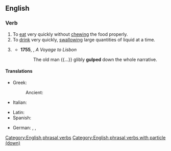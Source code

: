 ==English==

===Verb===
{{en-verb|*}}

# To [[eat]] very quickly without [[chewing]] the food properly.
# To [[drink]] very quickly, [[swallowing]] large quantities of liquid at a time.
# {{lb|en|figurative}} {{rfdef|en}}
#* '''1755''', {{w|Henry Fielding}}, ''A Voyage to Lisbon ''
#*: The old man {{...}} glibly '''gulped''' down the whole narrative.

====Translations====
{{trans-top|to eat very quickly without chewing}}
* Greek:
*: Ancient: {{t|grc|λαφύσσω}}
* Italian: {{t+|it|inghiottire}}
{{trans-mid}}
* Latin: {{t|la|gluttiō}}
* Spanish: {{t+|es|engullir}}
{{trans-bottom}}

{{trans-top|to drink very quickly, swallowing large quantities of liquid at a time}}
{{trans-mid}}
* German: {{t+|de|hinunterstürzen}}, {{t+|de|hinuntergießen}}, {{t+|de|hinunterkippen}}
{{trans-bottom}}

[[Category:English phrasal verbs]]
[[Category:English phrasal verbs with particle (down)]]
